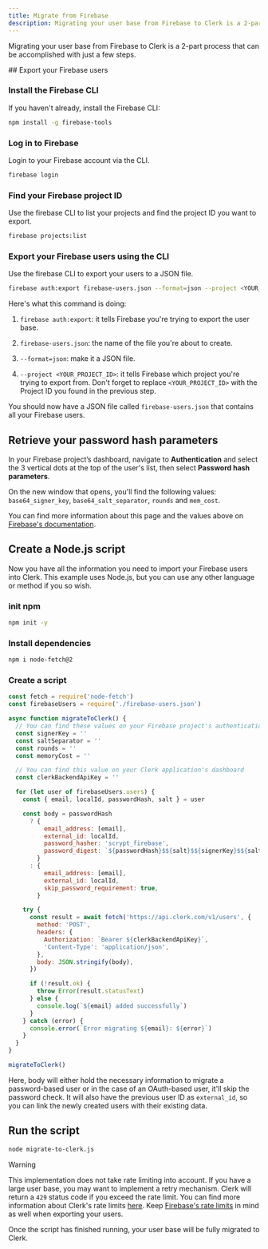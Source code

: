 ```yaml
---
title: Migrate from Firebase
description: Migrating your user base from Firebase to Clerk is a 2-part process that can be accomplished with just a few steps.
---
```


Migrating your user base from Firebase to Clerk is a 2-part process that can be accomplished with just a few steps.

<Steps>
  ## Export your Firebase users

  ### Install the Firebase CLI

  If you haven't already, install the Firebase CLI:

  ```bash {{ filename: 'terminal' }}
  npm install -g firebase-tools
  ```

  ### Log in to Firebase

  Login to your Firebase account via the CLI.

  ```bash {{ filename: 'terminal' }}
  firebase login
  ```

  ### Find your Firebase project ID

  Use the firebase CLI to list your projects and find the project ID you want to export.

  ```bash {{ filename: 'terminal' }}
  firebase projects:list
  ```

  ### Export your Firebase users using the CLI

  Use the firebase CLI to export your users to a JSON file.

  ```bash {{ filename: 'terminal' }}
  firebase auth:export firebase-users.json --format=json --project <YOUR_PROJECT_ID>
  ```

  Here's what this command is doing:

  1. `firebase auth:export`: it tells Firebase you're trying to export the user base.

  1. `firebase-users.json`: the name of the file you're about to create.

  1. `--format=json`: make it a JSON file.

  1. `--project <YOUR_PROJECT_ID>`: it tells Firebase which project you're trying to export from. Don't forget to replace `<YOUR_PROJECT_ID>` with the Project ID you found in the previous step.

  You should now have a JSON file called `firebase-users.json` that contains all your Firebase users.

  ## Retrieve your password hash parameters

  In your Firebase project’s dashboard, navigate to **Authentication** and select the 3 vertical dots at the top of the user's list, then select **Password hash parameters**.

  On the new window that opens, you'll find the following values: `base64_signer_key`, `base64_salt_separator`, `rounds` and `mem_cost`.

  You can find more information about this page and the values above on [Firebase's documentation](https://firebaseopensource.com/projects/firebase/scrypt/).

  ## Create a Node.js script

  Now you have all the information you need to import your Firebase users into Clerk. This example uses Node.js, but you can use any other language or method if you so wish.

  ### init npm

  ```bash {{ filename: 'terminal' }}
  npm init -y
  ```

  ### Install dependencies

  ```bash {{ filename: 'terminal' }}
  npm i node-fetch@2
  ```

  ### Create a script

  ```js {{ filename: 'migrate-to-clerk.js' }}
  const fetch = require('node-fetch')
  const firebaseUsers = require('./firebase-users.json')

  async function migrateToClerk() {
    // You can find these values on your Firebase project's authentication settings
    const signerKey = ''
    const saltSeparator = ''
    const rounds = ''
    const memoryCost = ''

    // You can find this value on your Clerk application's dashboard
    const clerkBackendApiKey = ''

    for (let user of firebaseUsers.users) {
      const { email, localId, passwordHash, salt } = user

      const body = passwordHash
        ? {
            email_address: [email],
            external_id: localId,
            password_hasher: 'scrypt_firebase',
            password_digest: `${passwordHash}$${salt}$${signerKey}$${saltSeparator}$${rounds}$${memoryCost}`,
          }
        : {
            email_address: [email],
            external_id: localId,
            skip_password_requirement: true,
          }

      try {
        const result = await fetch('https://api.clerk.com/v1/users', {
          method: 'POST',
          headers: {
            Authorization: `Bearer ${clerkBackendApiKey}`,
            'Content-Type': 'application/json',
          },
          body: JSON.stringify(body),
        })

        if (!result.ok) {
          throw Error(result.statusText)
        } else {
          console.log(`${email} added successfully`)
        }
      } catch (error) {
        console.error(`Error migrating ${email}: ${error}`)
      }
    }
  }

  migrateToClerk()
  ```

  Here, body will either hold the necessary information to migrate a password-based user or in the case of an OAuth-based user, it'll skip the password check. It will also have the previous user ID as `external_id`, so you can link the newly created users with their existing data.

  ## Run the script

  ```bash {{ filename: 'terminal' }}
  node migrate-to-clerk.js
  ```

  > [!WARNING]
  > This implementation does not take rate limiting into account. If you have a large user base, you may want to implement a retry mechanism. Clerk will return a `429` status code if you exceed the rate limit. You can find more information about Clerk's rate limits [here](/docs/backend-requests/rate-limits). Keep [Firebase's rate limits](https://firebase.google.com/docs/functions/quotas) in mind as well when exporting your users.

  Once the script has finished running, your user base will be fully migrated to Clerk.
</Steps>
